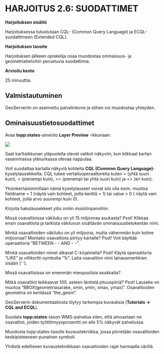 # HARJOITUS 2.6: SUODATTIMET

**Harjoituksen sisältö**

Harjoituksessa tutustutaan CQL- (Common Query Language) ja ECQL-suodattimeen (Extended CQL).

**Harjoituksen tavoite**

Harjoituksen jälkeen opiskelija osaa muodostaa ominaisuus- ja geometriatietoihin perustuvia suodattimia.

**Arvioitu kesto**

25 minuuttia.

## **Valmistautuminen**

GeoServeriin on asennettu palvelinkone ja siihen voi muodostaa yhteyden. 

## **Ominaisuustietosuodattimet**

Avaa **topp:states**-aineisto **Layer Preview** -ikkunaan:

![](img/harjoitus_13/image1.png)

Saat karttaikkunan yläpuolella olevat valikot näkyviin, kun klikkaat kartan vasemmassa ylänurkassa olevaa nappulaa.

Voit suodattaa kartalla näkyviä kohteita **CQL (Common Query Language)**-kyselylausekkeilla. CQL tukee vertailuoperaattoreita kuten = (yhtä suuri kuin), \< (pienempi kuin), \<= (pienempi tai yhtä suuri kuin) ja \<\> (eri kuin). 

Yksinkertaisimmillaan nämä kyselylauseet voivat siis olla esim. muotoa fieldname = 1 (näytä vain kohteet, joilla kenttä = 1) tai value \> 0 ( näytä vain kohteet, joilla arvo suurempi kuin 0).

Kirjoita hakulausekkeet ylös omiin muistiinpanoihin.

::: hint-box
Missä osavaltioissa väkiluku on yli 15 miljoonaa asukasta?
Psst! Klikkaa ensin osavaltiota ja tarkista väkiluvun sisältävän ominaisuustietokentän nimi.
:::

::: hint-box
Minkä osavaltioiden väkiluku on yli miljoona, mutta vähemmän kuin kolme miljoonaa? Montako osavaltiota piirtyy kartalle?
Psst! Voit käyttää operaattoria “BETWEEN - - AND - -”.
:::

::: hint-box
Minkä osavaltioiden nimet alkavat C-kirjaimella?
Psst! Käytä operaattoria “LIKE” ja villikortti-symbolia “%”. Laita osavaltion nimi lainausmerkkien sisään (‘ ‘).
:::

::: hint-box
Missä osavaltioissa on enemmän miespuolisia asukkaita?
:::

::: hint-box
Mitkä osavaltiot leikkaavat 100. asteen läntistä pituuspiiriä?
Psst! Lauseke on muotoa “BBOX(geometriasarake, xmin, ymin, xmax, ymax)”. Osavaltioiden geometria on kentässä “the_geom”.
:::

GeoServerin dokumentaatiosta löytyy tarkempia kuvauksia (**Tutorials → CQL and ECQL**).

Suodata **topp:states**-tason WMS-palvelua siten, että ainoastaan ne osavaltiot, joiden työttömyysprosentti on alle 5% näkyvät palvelussa.

Muodosta topp:states-tasolle kuvaustekniikka, jossa piirretään osavaltioiden keskipisteeseen punainen symboli.

Yhdistä edelliseen kuvaustekniikkaan osavaltioiden rajat harmaalla värillä.
